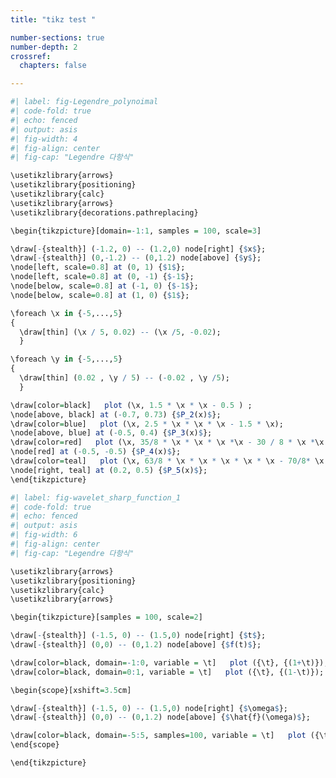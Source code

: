 ```yaml
---
title: "tikz test "

number-sections: true
number-depth: 2
crossref:
  chapters: false

---
```



```r
#| label: fig-Legendre_polynoimal
#| code-fold: true
#| echo: fenced
#| output: asis
#| fig-width: 4
#| fig-align: center
#| fig-cap: "Legendre 다항식"

\usetikzlibrary{arrows}
\usetikzlibrary{positioning}
\usetikzlibrary{calc}
\usetikzlibrary{arrows}
\usetikzlibrary{decorations.pathreplacing}

\begin{tikzpicture}[domain=-1:1, samples = 100, scale=3]

\draw[-{stealth}] (-1.2, 0) -- (1.2,0) node[right] {$x$};
\draw[-{stealth}] (0,-1.2) -- (0,1.2) node[above] {$y$};
\node[left, scale=0.8] at (0, 1) {$1$};
\node[left, scale=0.8] at (0, -1) {$-1$};
\node[below, scale=0.8] at (-1, 0) {$-1$};
\node[below, scale=0.8] at (1, 0) {$1$};

\foreach \x in {-5,...,5}
{
  \draw[thin] (\x / 5, 0.02) -- (\x /5, -0.02);
  }

\foreach \y in {-5,...,5}
{
  \draw[thin] (0.02 , \y / 5) -- (-0.02 , \y /5);
  }

\draw[color=black]   plot (\x, 1.5 * \x * \x - 0.5 ) ;
\node[above, black] at (-0.7, 0.73) {$P_2(x)$};
\draw[color=blue]   plot (\x, 2.5 * \x * \x * \x - 1.5 * \x);
\node[above, blue] at (-0.5, 0.4) {$P_3(x)$};
\draw[color=red]   plot (\x, 35/8 * \x * \x * \x *\x - 30 / 8 * \x *\x + 3/8 );
\node[red] at (-0.5, -0.5) {$P_4(x)$};
\draw[color=teal]   plot (\x, 63/8 * \x * \x * \x * \x * \x - 70/8* \x * \x * \x + 15/8 * \x);
\node[right, teal] at (0.2, 0.5) {$P_5(x)$};
\end{tikzpicture}
```


```r
#| label: fig-wavelet_sharp_function_1
#| code-fold: true
#| echo: fenced
#| output: asis
#| fig-width: 6
#| fig-align: center
#| fig-cap: "Legendre 다항식"

\usetikzlibrary{arrows}
\usetikzlibrary{positioning}
\usetikzlibrary{calc}
\usetikzlibrary{arrows}

\begin{tikzpicture}[samples = 100, scale=2]

\draw[-{stealth}] (-1.5, 0) -- (1.5,0) node[right] {$t$};
\draw[-{stealth}] (0,0) -- (0,1.2) node[above] {$f(t)$};

\draw[color=black, domain=-1:0, variable = \t]   plot ({\t}, {(1+\t)});
\draw[color=black, domain=0:1, variable = \t]   plot ({\t}, {(1-\t)});

\begin{scope}[xshift=3.5cm] 

\draw[-{stealth}] (-1.5, 0) -- (1.5,0) node[right] {$\omega$};
\draw[-{stealth}] (0,0) -- (0,1.2) node[above] {$\hat{f}(\omega)$};

\draw[color=black, domain=-5:5, samples=100, variable = \t]   plot ({\t}, { (2 * sin((\t * 180 / pi) /2)/((\t)))^2 });
\end{scope}

\end{tikzpicture}
```